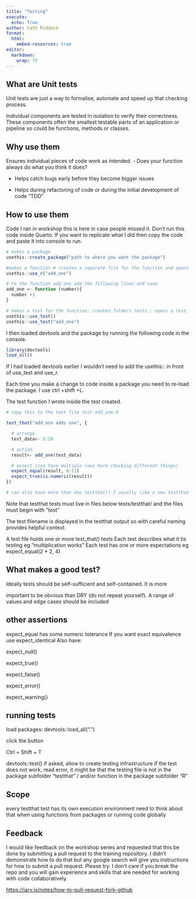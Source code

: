 ```yaml
---
title: "Testing"
execute: 
  echo: True
author: Cath Riddoch
format:
  html:
    embed-resources: true
editor: 
  markdown: 
    wrap: 72
---
```


## What are Unit tests

Unit tests are just a way to formalise, automate and speed up that
checking process.

Individual components are tested in isolation to verify their
correctness. These components often the smallest testable parts of an
application or pipeline so could be functions, methods or classes.

## Why use them

Ensures individual pieces of code work as intended. - Does your function
always do what you think it does?

-   Helps catch bugs early before they become bigger issues

-   Helps during refactoring of code or during the initial development
    of code "TDD"

## How to use them

Code I ran in workshop this is here in case people missed it. Don't run
this code inside Quarto. If you want to replicate what I did then copy
the code and paste it into console to run.

```r
# makes a package
usethis::create_package("path to where you want the package")

#makes a function # creates a seperate file for the function and opens it in R
usethis::use_r("add_one")

# to the function add_one add the following lines and save
add_one <- function (number){
  number +1
}

# makes a test for the function; creates folders tests ; opens a test file
usethis::use_test()
usethis::use_test("add_one")
```

I then loaded devtools and the package by running the following code in
the console.

```r
library(devtools)
load_all()
```

If I had loaded devtools earlier I wouldn't need to add the usethis:: in
front of use_test and use_r.

Each time you make a change to code inside a package you need to re-load
the package. I use ctrl +shift +L.

The test function I wrote inside the test created.

```r
# copy this to the test file test-add_one.R
```


```r
test_that("add_one adds one", {

  # arrange
  test_data<- 5:10

  # action
  result<- add_one(test_data)

  # assert (can have multiple rows here checking different things)
  expect_equal(result, 6:11)
  expect_true(is.numeric(result))
})
```


```r
# can also have more than one testthat() I usually like a new testthat if I re-run the function with different input. 
```

Note that testthat tests must live in files below tests/testthat/ and
the files must begin with "test"

The test filename is displayed in the testthat output so with careful
naming provides helpful context.

A test file holds one or more test_that() tests Each test describes what
it tis testing eg "multiplication works" Each test has one or more
expectations eg expect_equal(2 \* 2, 4)

## What makes a good test?

Ideally tests should be self-sufficient and self-contained. It is more

important to be obvious than DRY (do not repeat yourself). A range of values and edge cases should
be included

## other assertions

expect_equal has some numeric tolerance If you want exact equivalence
use expect_identical Also have:

expect_null()

expect_true()

expect_false()

expect_error()

expect_warning()

## running tests
load packages: devtools::load_all(".")

click the button

Ctrl + Shift + T

devtools::test()
if asked, allow to create testing infrastructure
if the test does not work, read error, it might be that the testing file is not in the package subfolder "testthat" / and/or function in the package subfolder "R"


## Scope

every testthat test has its own execution environment need to think
about that when using functions from packages or running code globally

## Feedback

I would like feedback on the workshop series and requested that this be
done by submitting a pull request to the training repository. I didn't
demonstrate how to do that but any google search will give you
instructions for how to submit a pull request. Please try. I don't care
if you break the repo and you will gain experience and skills that are
needed for working with code collaboratively.

<https://jarv.is/notes/how-to-pull-request-fork-github>
